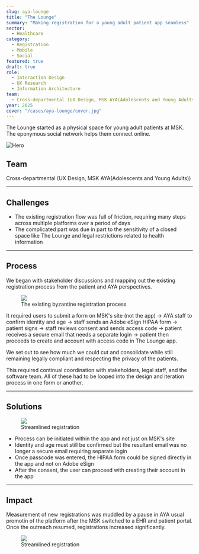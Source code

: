 ```yaml
---
slug: aya-lounge
title: "The Lounge"
summary: "Making registration for a young adult patient app seamless"
sector:
  - Healthcare
category: 
  - Registration
  - Mobile
  - Social
featured: true
draft: true
role:
  - Interaction Design
  - UX Research
  - Information Architecture
team:
  - Cross-departmental (UX Design, MSK AYA(Adolescents and Young Adults))
year: 2025
cover: "/cases/aya-lounge/cover.jpg"
---
```


The Lounge started as a physical space for young adult patients at MSK. The eponymous social network helps them connect online.

![Hero](/cases/aya-lounge/cover.jpg)


## Team
Cross-departmental (UX Design, MSK AYA(Adolescents and Young Adults))

---

## Challenges

- The existing registration flow was full of friction, requiring many steps across multiple platforms over a period of days
- The complicated part was due in part to the sensitivity of a closed space like The Lounge and legal restrictions related to health information

---

## Process

We began with stakeholder discussions and mapping out the existing registration process from the patient and AYA perspectives.

<figure>
  <img src="/cases/aya-lounge/existing.png" />
  <figcaption>The existing byzantine registration process</figcaption>
</figure>

It required users to submit a form on MSK's site (not the app) → AYA staff to confirm identity and age → staff sends an Adobe eSign HIPAA form → patient signs → staff reviews consent and sends access code → patient receives a secure email that needs a separate login → patient then proceeds to create and account with access code in The Lounge app. 

We set out to see how much we could cut and consolidate while still remaining legally compliant and respecting the privacy of the patients.

This required continual coordination with stakeholders, legal staff, and the software team. All of these had to be looped into the design and iteration process in one form or another.

---

## Solutions

<figure>
  <img src="/cases/aya-lounge/overview.jpg" />
  <figcaption>Streamlined registration</figcaption>
</figure>

- Process can be initiated within the app and not just on MSK's site
- Identity and age must still be confirmed but the resultant email was no longer a secure email requiring separate login
- Once passcode was entered, the HIPAA form could be signed directly in the app and not on Adobe eSign
- After the consent, the user can proceed with creating their account in the app

---


## Impact

Measurement of new registrations was muddled by a pause in AYA usual promotin of the platform after the MSK switched to a EHR and patient portal. Once the outreach resumed, registrations increased significantly. 

<figure>
  <img src="/cases/aya-lounge/graph.png" />
  <figcaption>Streamlined registration</figcaption>
</figure>

